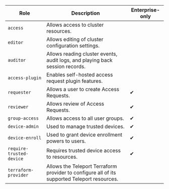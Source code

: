 | Role | Description | Enterprise-only |
| --- | --- |  --- |
| `access`| Allows access to cluster resources. |  |
| `editor` | Allows editing of cluster configuration settings. |  |
| `auditor`| Allows reading cluster events, audit logs, and playing back session records. |  |
| `access-plugin` | Enables self-hosted access request plugin features. |  |
| `requester`| Allows a user to create Access Requests. | ✔ |
| `reviewer`| Allows review of Access Requests. | ✔ |
| `group-access`| Allows access to all user groups. | ✔ |
| `device-admin`| Used to manage trusted devices. | ✔ |
| `device-enroll`| Used to grant device enrollment powers to users. | ✔ |
| `require-trusted-device`| Requires trusted device access to resources. | ✔ |
| `terraform-provider`| Allows the Teleport Terraform provider to configure all of its supported Teleport resources. |  |

